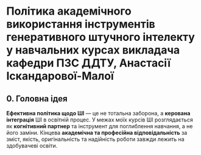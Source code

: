 # Політика академічного використання інструментів генеративного штучного інтелекту у навчальних курсах викладача кафедри ПЗС ДДТУ, Анастасії Іскандарової-Малої

## 0. Головна ідея

**Ефективна політика щодо ШІ** — це не тотальна заборона, а **керована інтеграція** ШІ в освітній процес. У межах моїх курсів ШІ розглядається як **когнітивний партнер** та інструмент для поглиблення навчання, а не його заміни. Кінцева **академічна та професійна відповідальність** за зміст, якість, оригінальність та надійність роботи завжди лежить на здобувачеві освіти.
